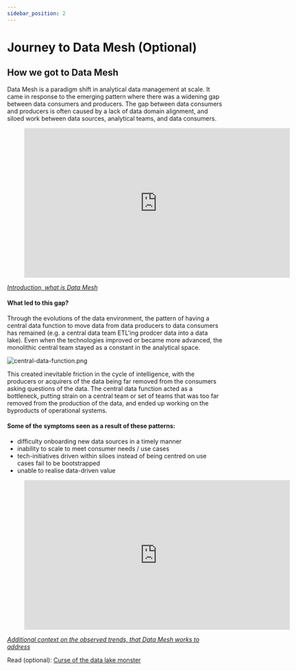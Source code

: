 ```yaml
---
sidebar_position: 2
---
```

# Journey to Data Mesh (Optional)

## How we got to Data Mesh
Data Mesh is a paradigm shift in analytical data management at scale. It came in response to the emerging pattern where
there was a widening gap between data consumers and producers. The gap between data consumers and producers is often caused by 
a lack of data domain alignment, and siloed work between data sources, analytical teams, and data consumers. 

<div style={{textAlign: 'center'}} > 
<figure class="video-container">
    <iframe src="https://www.youtube.com/embed/-Ajq_zzHZqE" id="ytplayer"  allowtransparency="true" frameborder="0" scrolling="no" allowfullscreen mozallowfullscreen webkitallowfullscreen oallowfullscreen msallowfullscreen width="620" height="349"></iframe>
</figure>

*[Introduction, what is Data Mesh](https://youtu.be/-Ajq_zzHZqE)*
</div>

#### What led to this gap? 
Through the evolutions of the data environment, the pattern of having a central data function to move data from 
data producers to data consumers has remained (e.g. a central data team ETL'ing prodcer data into a data lake). Even when the technologies
improved or became more advanced, the monolithic central team stayed as a constant in the analytical space. 

<div style={{textAlign: 'center'}} > 

![central-data-function.png](./assets/central-data-function.png)
</div>

This created inevitable friction 
in the cycle of intelligence, with the producers or acquirers of the data being far removed from the consumers asking questions of the data. 
The central data function acted as a bottleneck, putting strain on a central team or set of teams that was too far removed from the production
of the data, and ended up working on the byproducts of operational systems.

#### Some of the symptoms seen as a result of these patterns:
- difficulty onboarding new data sources in a timely manner
- inability to scale to meet consumer needs / use cases
- tech-initiatives driven within siloes instead of being centred on use cases fail to be bootstrapped
- unable to realise data-driven value

<div style={{textAlign: 'center'}} > 
<figure class="video-container">
    <iframe src="https://www.youtube.com/embed/j9dJ2TPowFc" id="ytplayer"  allowtransparency="true" frameborder="0" scrolling="no" allowfullscreen mozallowfullscreen webkitallowfullscreen oallowfullscreen msallowfullscreen width="620" height="349"></iframe>
</figure>

*[Additional context on the observed trends, that Data Mesh works to address](https://youtu.be/j9dJ2TPowFc)*
</div>

Read (optional): [Curse of the data lake monster](https://www.thoughtworks.com/insights/blog/curse-data-lake-monster)

